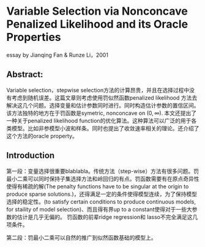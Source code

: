 # Variable Selection via Nonconcave Penalized Likelihood and its Oracle Properties

essay by Jianqing Fan & Runze Li，2001

## Abstract: 
Variable selection，stepwise selection方法的计算昂贵，并且在选择过程中没有考虑到随机误差。这篇文章则考虑使用罚似然函数penalized likelihood 方法去解决这几个问题。选择变量和估计参数同时进行。同时构造估计参数的置信区间。该方法独特的地方在于罚函数是symetric, nonconcave on $(0,\infty)$. 本文还提出了一种关于penalized likelihood function的优化算法。这种算法可以广泛的用于各类模型。比如非参模型小波和样条。同时也提出了收敛速率相关的理论。还介绍了这个方法的oracle property。

## Introduction
第一段：变量选择很重要blablabla。传统方法（step-wise）方法有很多问题。罚最小二乘可以同时保持子集选择方法和岭回归的有点。罚函数需要有在原点奇异性使得有稀疏的解(The penalty functions have to be singular at the origin to produce sparse solutions.)，还得满足一定的条件使得模型连续，为了保持模型选择的稳定性。(to satisfy certain conditions to produce continuous models, for staility of model selection)、而且得有界up to a constant使得对于一些大参数的估计是几乎无偏的。
罚函数的前辈ridge regression和 lasso不完全满足这几项条件。

第二段：罚最小二乘可以自然的推广到似然函数基础的模型上。

